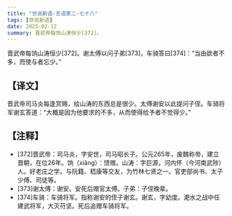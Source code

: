 ```yaml
---
title: "世说新语-言语第二-七十八"
tags: [世说新语]
date: 2025-02-12
summary: 晋武帝每饷山涛恒少[372]。
---
```


晋武帝每饷山涛恒少[372]。谢太傅以问子弟[373]，车骑答曰[374]：“当由欲者不多，而使与者忘少。”

## 【译文】

晋武帝司马炎每逢赏赐，给山涛的东西总是很少。太傅谢安以此提问子侄。车骑将军谢玄答道：“大概是因为他要求的不多，从而使得给予者不觉得少。”

## 【注释】

- [372]晋武帝：司马炎，字安世，司马昭长子。公元265年，废魏称帝，建立晋朝，在位26年。饷（xiǎng）：馈赠。山涛：字巨源，河内怀（今河南武陟）人。好老庄之学。与阮籍、嵇康等交友，为竹林七贤之一。官吏部尚书、太子少傅、司徒等。
- [373]谢太傅：谢安。安死后赠官太傅。子弟：子侄晚辈。
- [374]车骑：车骑将军。指称谢安的侄子谢玄。谢玄，字幼度。淝水之战中任建武将军，大灭苻坚。死后追赠车骑将军。

